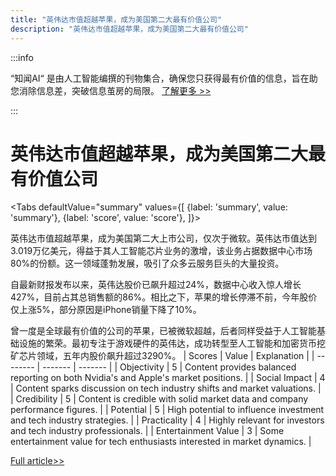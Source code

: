 ```yaml
---
title: "英伟达市值超越苹果，成为美国第二大最有价值公司"
description: "英伟达市值超越苹果，成为美国第二大最有价值公司"
---
```



:::info

“知闻AI“ 是由人工智能编撰的刊物集合，确保您只获得最有价值的信息，旨在助您消除信息差，突破信息茧房的局限。  [了解更多 >>](/)

:::

# 英伟达市值超越苹果，成为美国第二大最有价值公司


<Tabs
	defaultValue="summary"
	values={[
	{label: 'summary', value: 'summary'},
	{label: 'score', value: 'score'},
]}>
<TabItem value="summary">


英伟达市值超越苹果，成为美国第二大上市公司，仅次于微软。英伟达市值达到3.019万亿美元，得益于其人工智能芯片业务的激增，该业务占据数据中心市场80%的份额。这一领域蓬勃发展，吸引了众多云服务巨头的大量投资。

自最新财报发布以来，英伟达股价已飙升超过24%，数据中心收入惊人增长427%，目前占其总销售额的86%。相比之下，苹果的增长停滞不前，今年股价仅上涨5%，部分原因是iPhone销量下降了10%。

曾一度是全球最有价值的公司的苹果，已被微软超越，后者同样受益于人工智能基础设施的繁荣。最初专注于游戏硬件的英伟达，成功转型至人工智能和加密货币挖矿芯片领域，五年内股价飙升超过3290%。
</TabItem>
<TabItem value="score">
	| Scores     | Value   | Explanation |
	| -------- | ------- | ------- |
	| Objectivity  | 5    | Content provides balanced reporting on both Nvidia's and Apple's market positions.    |
	| Social Impact | 4     | Content sparks discussion on tech industry shifts and market valuations.    |
	| Credibility    | 5    | Content is credible with solid market data and company performance figures.    |
	| Potential    | 5    | High potential to influence investment and tech industry strategies.    |
	| Practicality    | 4    | Highly relevant for investors and tech industry professionals.    |
	| Entertainment Value    | 3    | Some entertainment value for tech enthusiasts interested in market dynamics.    |
</TabItem>
</Tabs>

[Full article>>](https://www.cnbc.com/2024/06/05/nvidia-passes-apple-in-market-cap.html)
